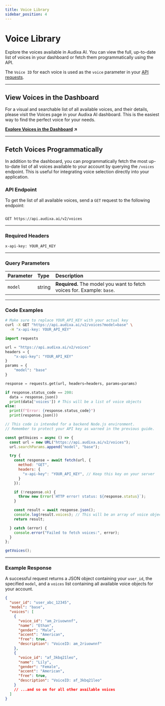 ---
title: Voice Library
sidebar_position: 4
---

# Voice Library

Explore the voices available in Audixa AI. You can view the full, up-to-date list of voices in your dashboard or fetch them programmatically using the API.

The `Voice ID` for each voice is used as the `voice` parameter in your [API requests](/getting-started/first-request).

---

## View Voices in the Dashboard

For a visual and searchable list of all available voices, and their details, please visit the Voices page in your Audixa AI dashboard. This is the easiest way to find the perfect voice for your needs.

**[Explore Voices in the Dashboard](https://audixa.ai/dashboard/library) ↗**

---

## Fetch Voices Programmatically

In addition to the dashboard, you can programmatically fetch the most up-to-date list of all voices available to your account by querying the `/voices` endpoint. This is useful for integrating voice selection directly into your application.

### API Endpoint

To get the list of all available voices, send a `GET` request to the following endpoint:

```

GET https://api.audixa.ai/v2/voices

````

---

### Required Headers

```http
x-api-key: YOUR_API_KEY
````

-----

### Query Parameters

| Parameter | Type   | Description                                                        |
| :-------- | :----- | :----------------------------------------------------------------- |
| `model`   | string | **Required.** The model you want to fetch voices for. Example: `base`. |

-----

### Code Examples


<Tabs groupId="language">
<TabItem value="curl" label="cURL" default>

```bash
# Make sure to replace YOUR_API_KEY with your actual key
curl -X GET "https://api.audixa.ai/v2/voices?model=base" \
  -H "x-api-key: YOUR_API_KEY"
```

</TabItem>
<TabItem value="python" label="Python">

```python
import requests

url = "https://api.audixa.ai/v2/voices"
headers = {
    "x-api-key": "YOUR_API_KEY"
}
params = {
    "model": "base"
}

response = requests.get(url, headers=headers, params=params)

if response.status_code == 200:
  data = response.json()
  print(data['voices']) # This will be a list of voice objects
else:
  print(f"Error: {response.status_code}")
  print(response.json())
```

</TabItem>
<TabItem value="javascript" label="JavaScript">

```js
// This code is intended for a backend Node.js environment.
// Remember to protect your API key as warned in the previous guide.

const getVoices = async () => {
  const url = new URL("https://api.audixa.ai/v2/voices");
  url.searchParams.append("model", "base");

  try {
    const response = await fetch(url, {
      method: "GET",
      headers: {
        "x-api-key": "YOUR_API_KEY", // Keep this key on your server
      }
    });

    if (!response.ok) {
      throw new Error(`HTTP error! status: ${response.status}`);
    }

    const result = await response.json();
    console.log(result.voices); // This will be an array of voice objects
    return result;

  } catch (error) {
    console.error("Failed to fetch voices:", error);
  }
};

getVoices();
```

</TabItem>
</Tabs>

-----

### Example Response

A successful request returns a JSON object containing your `user_id`, the specified `model`, and a `voices` list containing all available voice objects for your account.

```json
{
  "user_id": "user_abc_12345",
  "model": "base",
  "voices": [
    {
      "voice_id": "am_2riuownnf",
      "name": "Ethan",
      "gender": "Male",
      "accent": "American",
      "free": true,
      "description": "VoiceID: am_2riuownnf"
    },
    {
      "voice_id": "af_3kbq21leo",
      "name": "Lily",
      "gender": "Female",
      "accent": "American",
      "free": true,
      "description": "VoiceID: af_3kbq21leo"
    }
    // ...and so on for all other available voices
  ]
}
```